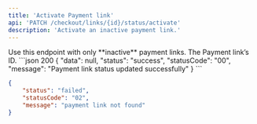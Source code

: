 ```yaml
---
title: 'Activate Payment link'
api: 'PATCH /checkout/links/{id}/status/activate'
description: 'Activate an inactive payment link.'
---
```


<Warning>
Use this endpoint with only **inactive** payment links.
</Warning>

<ParamField path="id" type="string" required>
  The Payment link’s ID.
</ParamField>

<ResponseExample>
```json 200
{
    "data": null,
    "status": "success",
    "statusCode": "00",
    "message": "Payment link status updated successfully"
}
```

```json 400
{
    "status": "failed",
    "statusCode": "02",
    "message": "payment link not found"
}
```
</ResponseExample>